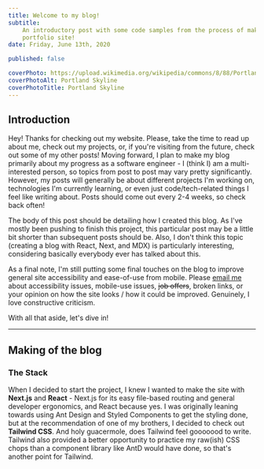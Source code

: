 ```yaml
---
title: Welcome to my blog!
subtitle:
    An introductory post with some code samples from the process of making this
    portfolio site!
date: Friday, June 13th, 2020

published: false

coverPhoto: https://upload.wikimedia.org/wikipedia/commons/8/88/Portland_and_Mt._Hood_from_Pittock_Mansion.jpg
coverPhotoAlt: Portland Skyline
coverPhotoTitle: Portland Skyline
---
```


## Introduction

Hey! Thanks for checking out my website. Please, take the time to read up about
me, check out my projects, or, if you're visiting from the future, check out
some of my other posts! Moving forward, I plan to make my blog primarily about
my progress as a software engineer - I (think I) am a multi-interested person,
so topics from post to post may vary pretty significantly. However, my posts
will generally be about different projects I'm working on, technologies I'm
currently learning, or even just code/tech-related things I feel like writing
about. Posts should come out every 2-4 weeks, so check back often!

The body of this post should be detailing how I created this blog. As I've
mostly been pushing to finish this project, this particular post may be a little
bit shorter than subsequent posts should be. Also, I don't think this topic
(creating a blog with React, Next, and MDX) is particularly interesting,
considering basically everybody ever has talked about this.

As a final note, I'm still putting some final touches on the blog to improve
general site accessibility and ease-of-use from mobile. Please
[email me](mailto:jaimegensler0@gmail.com) about accessibility issues,
mobile-use issues, ~~job offers~~, broken links, or your opinion on how the site
looks / how it could be improved. Genuinely, I love constructive criticism.

With all that aside, let's dive in!

---

## Making of the blog

### The Stack

When I decided to start the project, I knew I wanted to make the site with
**Next.js** and **React** - Next.js for its easy file-based routing and general
developer ergonomics, and React because yes. I was originally leaning towards
using Ant Design and Styled Components to get the styling done, but at the
recommendation of one of my brothers, I decided to check out **Tailwind CSS**.
And holy guacermole, does Tailwind feel gooooood to write. Tailwind also
provided a better opportunity to practice my raw(ish) CSS chops than a component
library like AntD would have done, so that's another point for Tailwind.
